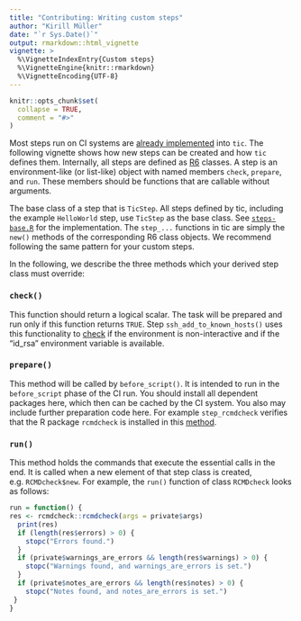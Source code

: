 ```yaml
---
title: "Contributing: Writing custom steps"
author: "Kirill Müller"
date: "`r Sys.Date()`"
output: rmarkdown::html_vignette
vignette: >
  %\VignetteIndexEntry{Custom steps}
  %\VignetteEngine{knitr::rmarkdown}
  %\VignetteEncoding{UTF-8}
---
```


```r
knitr::opts_chunk$set(
  collapse = TRUE,
  comment = "#>"
)
```

Most steps run on CI systems are [already implemented](tic.html#steps) into `tic`.
The following vignette shows how new steps can be created and how `tic` defines them.
Internally, all steps are defined as [R6](https://github.com/wch/R6) classes.
A step is an environment-like (or list-like) object with named members `check`, `prepare`, and `run`.
These members should be functions that are callable without arguments.

The base class of a step that is `TicStep`.
All steps defined by tic, including the example `HelloWorld` step, use `TicStep` as the base class.
See [`steps-base.R`](https://github.com/ropenscilabs/tic/blob/master/R/steps-base.R) for the implementation.
The `step_...` functions in tic are simply the `new()` methods of the corresponding R6 class objects.
We recommend following the same pattern for your custom steps.

In the following, we describe the three methods which your derived step class must override:

### `check()`

This function should return a logical scalar.
The task will be prepared and run only if this function returns `TRUE`.
Step `ssh_add_to_known_hosts()` uses this functionality to [check](https://github.com/ropenscilabs/tic/blob/a328680ba37d7a83c98a853c00240bbcbe2b01a3/R/steps-ssh.R#L77-L78) if the environment is non-interactive and if the "id_rsa" environment variable is available.

### `prepare()`

This method will be called by `before_script()`.
It is intended to run in the `before_script` phase of the CI run.
You should install all dependent packages here, which then can be cached by the CI system.
You also may include further preparation code here.
For example `step_rcmdcheck` verifies that the R package `rcmdcheck` is installed in this [method](https://github.com/ropenscilabs/tic/blob/a328680ba37d7a83c98a853c00240bbcbe2b01a3/R/steps-rcmdcheck.R#L26-L27).

### `run()`

This method holds the commands that execute the essential calls in the end.
It is called when a new element of that step class is created, e.g. `RCMDcheck$new`.
For example, the `run()` function of class `RCMDcheck` looks as follows:

```r
run = function() {
res <- rcmdcheck::rcmdcheck(args = private$args)
  print(res)
  if (length(res$errors) > 0) {
    stopc("Errors found.")
  }
  if (private$warnings_are_errors && length(res$warnings) > 0) {
    stopc("Warnings found, and warnings_are_errors is set.")
  }
  if (private$notes_are_errors && length(res$notes) > 0) {
    stopc("Notes found, and notes_are_errors is set.")
 }
}
```
